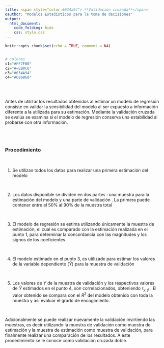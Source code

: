 ```yaml
---
title: <span style="color:#034a94"> **Validación cruzada**</span>
oauthor: "Modelos Estadísticos para la toma de decisiones"
output:
  html_document:
    code_folding: hide
    css: style.css
---
```




```r
knitr::opts_chunk$set(echo = TRUE, comment = NA)


# colores
c1="#FF7F00"
c2="#=EB0C6"
c3="#034A94"
c4="#686868"

```

</br></br>

Antes de utilizar los resultados obtenidos al estimar un modelo de regresión consiste en validar la sensibilidad del modelo al ser expuesto a información diferente a la utilizada para su estimación. Mediante la validación cruzada se evalúa se examina si el modelo de regresión conserva una estabilidad al probarse con otra información.


</br></br>
<div class="content-box-gray">

### **Procedimiento**

</br>

1. Se utilizan todos los datos para realizar una primera estimación del modelo

</br>

2. Los datos disponible se dividen en dos partes : una muestra para la estimación del modelo y una parte de validación . La primera puede contener entre el 50% al 90% de la muestra total

</br>

3. El modelo de regresión se estima utilizando únicamente la muestra de estimación, el cual es comparado con la estimación realizada en el punto 1, para determinar la concordancia con las magnitudes y los signos de los coeficientes


</br>

4. El modelo estimado en el punto 3, es utilizado para estimar los valores de la variable dependiente ($\widehat{Y}$) para la muestra de validación 

</br>


5. Los valores de $Y$ de la muestra de validación y los respectivos valores de $\widehat{Y}$ estimados en el punto 4, son correlacionados, obteniendo $r_{y, \widehat{y}}$ . El valor obtenido se compara con el $R^{2}$ del modelo obtenido con toda la muestra y así evaluar el grado de encogimiento.
</div>

</br>

Adicionalmente se puede realizar nuevamente la validación invirtiendo las muestras, es decir utilizando la muestra de validación como muestra de estimación y la muestra de estimación como muestra de validación, para finalmente realizar una comparación de los resultados. A este procedimiento se le conoce como validación cruzada doble.

</br></br>
